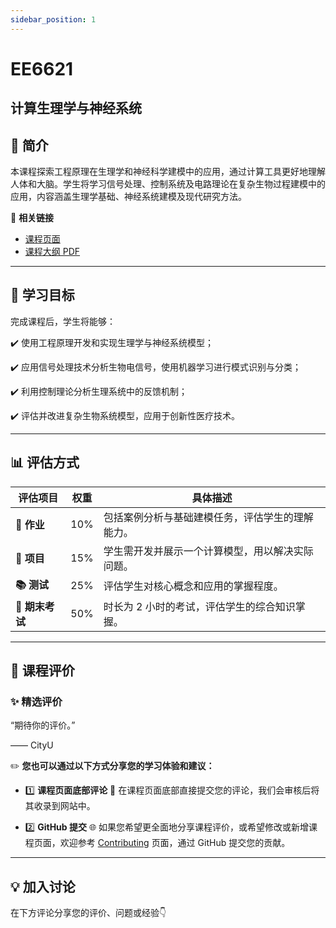 ```yaml
---
sidebar_position: 1
---
```


# EE6621
## 计算生理学与神经系统

## **📘 简介**
本课程探索工程原理在生理学和神经科学建模中的应用，通过计算工具更好地理解人体和大脑。学生将学习信号处理、控制系统及电路理论在复杂生物过程建模中的应用，内容涵盖生理学基础、神经系统建模及现代研究方法。

🔗 **相关链接**
- [课程页面](https://www.cityu.edu.hk/catalogue/pg/202425/course/EE6621.htm)
- [课程大纲 PDF](https://www.cityu.edu.hk/catalogue/pg/202425/course/EE6621.pdf)

---

## **🎯 学习目标**

完成课程后，学生将能够：

✔️ 使用工程原理开发和实现生理学与神经系统模型；

✔️ 应用信号处理技术分析生物电信号，使用机器学习进行模式识别与分类；

✔️ 利用控制理论分析生理系统中的反馈机制；

✔️ 评估并改进复杂生物系统模型，应用于创新性医疗技术。

---

## **📊 评估方式**

| **评估项目**          | **权重** | **具体描述**                                                                                       |
|----------------------|---------|---------------------------------------------------------------------------------------------------|
| **📝 作业**           | 10%     | 包括案例分析与基础建模任务，评估学生的理解能力。                                                   |
| **📝 项目**           | 15%     | 学生需开发并展示一个计算模型，用以解决实际问题。                                                   |
| **📚 测试**            | 25%     | 评估学生对核心概念和应用的掌握程度。                                                               |
| **📖 期末考试**       | 50%     | 时长为 2 小时的考试，评估学生的综合知识掌握。                                                     |

---

## **💬 课程评价**

### ✨ **精选评价**
<div className={commentStyles.commentBox}>
    <p className={commentStyles.commentText}>
        “期待你的评价。”
    </p>
    <p className={commentStyles.commentAuthor}>—— CityU</p>
</div>

✏️ **您也可以通过以下方式分享您的学习体验和建议：**

- 1️⃣ **课程页面底部评论**
💬 在课程页面底部直接提交您的评论，我们会审核后将其收录到网站中。

- 2️⃣ **GitHub 提交**
🌐 如果您希望更全面地分享课程评价，或希望修改或新增课程页面，欢迎参考 [Contributing](https://penjc.github.io/cityU-navigator/contributing) 页面，通过 GitHub 提交您的贡献。

---

## **💡 加入讨论**

在下方评论分享您的评价、问题或经验👇
<Utterances />